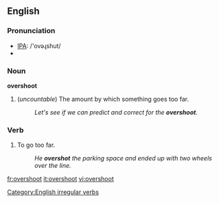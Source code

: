 ==English==
=== Pronunciation ===
*[[w:IPA|IPA]]: /'ovəɻshut/
*{{audio|en-us-overshoot.ogg|Audio (US)}}

===Noun===
'''overshoot'''
#(''uncountable'') The amount by which something goes too far.
#:''Let's see if we can predict and correct for the '''overshoot'''.''

=== Verb ===
{{irregverb|'''to overshoot'''|'''[[overshoots]]'''|'''[[overshot]]'''|'''[[overshot]]'''|'''[[overshooting]]'''}}

# To go too far.
#:''He '''overshot''' the parking space and ended up with two wheels over the line.''

[[Category:English irregular verbs]]

[[fr:overshoot]]
[[it:overshoot]]
[[vi:overshoot]]